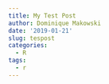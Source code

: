 ```yaml
---
title: My Test Post
author: Dominique Makowski
date: '2019-01-21'
slug: tespost
categories:
  - R
tags:
  - r
---
```

